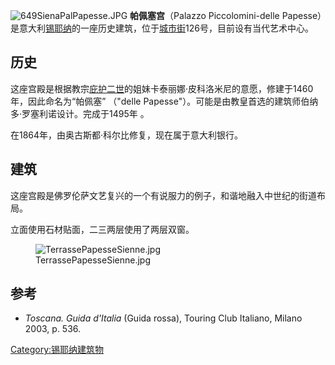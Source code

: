 {{Coord|43.317021|N|11.330561|E|type:landmark|display=title}}
[[File:649SienaPalPapesse.JPG|thumb]]
'''帕佩塞宫'''（Palazzo Piccolomini-delle Papesse）是意大利[[锡耶纳|锡耶纳]]的一座历史建筑，位于[[城市街|城市街]]126号，目前设有当代艺术中心。

==历史==
这座宫殿是根据教宗[[庇护二世|庇护二世]]的姐妹卡泰丽娜·皮科洛米尼的意愿，修建于1460年，因此命名为“帕佩塞” （"delle Papesse"）。可能是由教皇首选的建筑师伯纳多·罗塞利诺设计。完成于1495年 。

在1864年，由奥古斯都·科尔比修复，现在属于意大利银行。

==建筑==
这座宫殿是佛罗伦萨文艺复兴的一个有说服力的例子，和谐地融入中世纪的街道布局。

立面使用石材贴面，二三两层使用了两层双窗。

[[File:TerrassePapesseSienne.jpg|thumb]]

==参考==
*''Toscana. Guida d'Italia'' (Guida rossa), Touring Club Italiano, Milano 2003, p. 536.

[[Category:锡耶纳建筑物|Category:锡耶纳建筑物]]